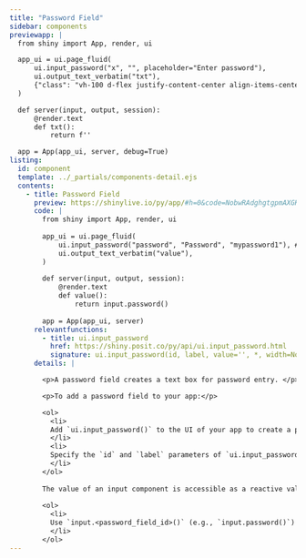 ```yaml
---
title: "Password Field"
sidebar: components 
previewapp: |
  from shiny import App, render, ui

  app_ui = ui.page_fluid(
      ui.input_password("x", "", placeholder="Enter password"),
      ui.output_text_verbatim("txt"),
      {"class": "vh-100 d-flex justify-content-center align-items-center px-4 flex-column"}
  )

  def server(input, output, session):
      @render.text
      def txt():
          return f''

  app = App(app_ui, server, debug=True)
listing:
  id: component
  template: ../_partials/components-detail.ejs
  contents:
    - title: Password Field
      preview: https://shinylive.io/py/app/#h=0&code=NobwRAdghgtgpmAXGKAHVA6VBPMAaMAYwHsIAXOcpMAMwCdiYACAZwAsBLCbJjmVYnTJMAgujxM6lACZw6EgK4cAOhFVpUAfSVMAvEyVYoAcziaaAGyXSAFKqYODHDF1QKym1FBYsA7oNtlMC8ffzppIIkggAVvPwDIpiCYbBD48IBGIIBKPHtHQ2J3Nw8KAA8PADc5ACMoMj47MEqoKzgcvIhs1R6IWRpWOWq6G1d3CSKyEokWOB8OUmzEfIcAAUmSlaZVqT65DHKyLf6mFrabJa3HSTgyBToIXggSo1CAi971dD1RdBsNbQcGZDOTZMAAXwAukA
      code: |
        from shiny import App, render, ui
        
        app_ui = ui.page_fluid(
            ui.input_password("password", "Password", "mypassword1"), #<<
            ui.output_text_verbatim("value"),
        )
        
        def server(input, output, session):
            @render.text
            def value():
                return input.password()
        
        app = App(app_ui, server)
      relevantfunctions:
        - title: ui.input_password
          href: https://shiny.posit.co/py/api/ui.input_password.html
          signature: ui.input_password(id, label, value='', *, width=None, placeholder=None)
      details: |

        <p>A password field creates a text box for password entry. </p>

        <p>To add a password field to your app:</p>

        <ol>
          <li>
          Add `ui.input_password()` to the UI of your app to create a password field. Where you call this function will determine where the password field will appear within the app's layout. 
          </li>
          <li>
          Specify the `id` and `label` parameters of `ui.input_password()` to define the identifier and label of the passsword field. `ui.input_password()` also includes various optional parameters, including `value`, which set the initial value.
          </li>
        </ol>
        
        The value of an input component is accessible as a reactive value within the `server()` function. To access the value of a password field:</p>
        
        <ol>
          <li>
          Use `input.<password_field_id>()` (e.g., `input.password()`) to access the value of the password field. The server value of a password field is a string. 
          </li>
        </ol>
---
```


:::{.component}
:::


